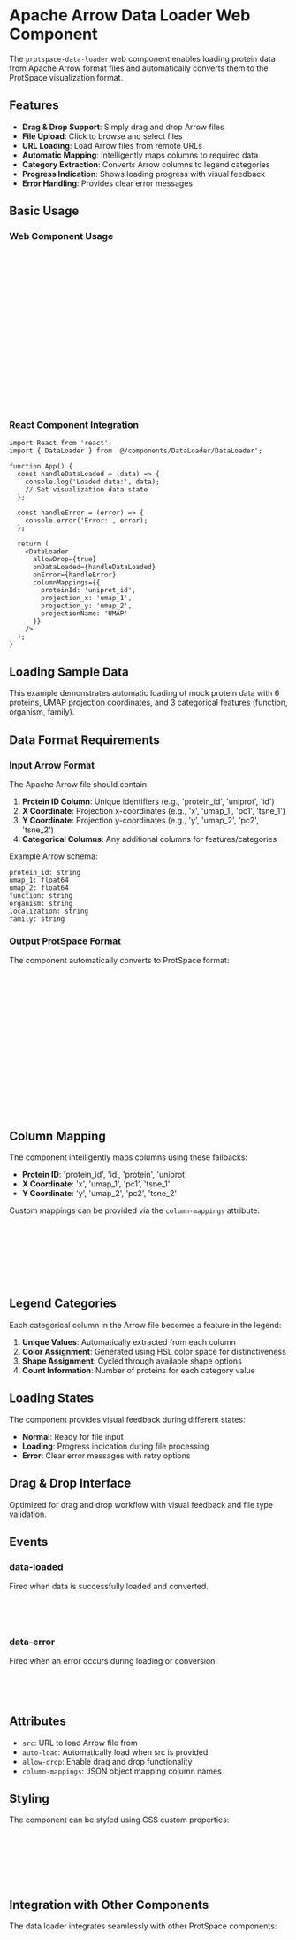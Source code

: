 
<Meta of={DataLoaderStories} />

# Apache Arrow Data Loader Web Component

The `protspace-data-loader` web component enables loading protein data from Apache Arrow format files and automatically converts them to the ProtSpace visualization format.

## Features

- **Drag & Drop Support**: Simply drag and drop Arrow files
- **File Upload**: Click to browse and select files  
- **URL Loading**: Load Arrow files from remote URLs
- **Automatic Mapping**: Intelligently maps columns to required data
- **Category Extraction**: Converts Arrow columns to legend categories
- **Progress Indication**: Shows loading progress with visual feedback
- **Error Handling**: Provides clear error messages

## Basic Usage

<Canvas of={DataLoaderStories.Default} />

### Web Component Usage

```html
<protspace-data-loader 
  allow-drop="true"
  auto-load="false">
</protspace-data-loader>

<script>
  const loader = document.querySelector('protspace-data-loader');
  
  loader.addEventListener('data-loaded', (event) => {
    const { data } = event.detail;
    console.log('Loaded visualization data:', data);
    // Use data with scatterplot and legend components
  });
  
  loader.addEventListener('data-error', (event) => {
    const { error } = event.detail;
    console.error('Loading error:', error);
  });
</script>
```

### React Component Integration

```tsx
import React from 'react';
import { DataLoader } from '@/components/DataLoader/DataLoader';

function App() {
  const handleDataLoaded = (data) => {
    console.log('Loaded data:', data);
    // Set visualization data state
  };

  const handleError = (error) => {
    console.error('Error:', error);
  };

  return (
    <DataLoader
      allowDrop={true}
      onDataLoaded={handleDataLoaded}
      onError={handleError}
      columnMappings={{
        proteinId: 'uniprot_id',
        projection_x: 'umap_1',
        projection_y: 'umap_2',
        projectionName: 'UMAP'
      }}
    />
  );
}
```

## Loading Sample Data

<Canvas of={DataLoaderStories.WithSampleData} />

This example demonstrates automatic loading of mock protein data with 6 proteins, UMAP projection coordinates, and 3 categorical features (function, organism, family).

## Data Format Requirements

### Input Arrow Format

The Apache Arrow file should contain:

1. **Protein ID Column**: Unique identifiers (e.g., 'protein_id', 'uniprot', 'id')
2. **X Coordinate**: Projection x-coordinates (e.g., 'x', 'umap_1', 'pc1', 'tsne_1')  
3. **Y Coordinate**: Projection y-coordinates (e.g., 'y', 'umap_2', 'pc2', 'tsne_2')
4. **Categorical Columns**: Any additional columns for features/categories

Example Arrow schema:
```
protein_id: string
umap_1: float64
umap_2: float64
function: string
organism: string
localization: string
family: string
```

### Output ProtSpace Format

The component automatically converts to ProtSpace format:

```json
{
  "protein_ids": ["P12345", "Q67890", ...],
  "projections": [{
    "name": "UMAP",
    "data": [[1.23, -0.45], [0.67, 1.89], ...]
  }],
  "features": {
    "function": {
      "values": ["enzyme", "toxin", null],
      "colors": ["hsl(0, 70%, 50%)", "hsl(120, 70%, 50%)", "hsl(240, 70%, 50%)"],
      "shapes": ["circle", "square", "triangle"]
    }
  },
  "feature_data": {
    "function": [0, 1, 2, 0, 1, ...]
  }
}
```

## Column Mapping

<Canvas of={DataLoaderStories.CustomColumnMapping} />

The component intelligently maps columns using these fallbacks:

- **Protein ID**: 'protein_id', 'id', 'protein', 'uniprot'
- **X Coordinate**: 'x', 'umap_1', 'pc1', 'tsne_1'
- **Y Coordinate**: 'y', 'umap_2', 'pc2', 'tsne_2'

Custom mappings can be provided via the `column-mappings` attribute:

```html
<protspace-data-loader column-mappings='{
  "proteinId": "uniprot_accession",
  "projection_x": "embedding_x", 
  "projection_y": "embedding_y",
  "projectionName": "t-SNE"
}'>
</protspace-data-loader>
```

## Legend Categories

Each categorical column in the Arrow file becomes a feature in the legend:

1. **Unique Values**: Automatically extracted from each column
2. **Color Assignment**: Generated using HSL color space for distinctiveness
3. **Shape Assignment**: Cycled through available shape options
4. **Count Information**: Number of proteins for each category value

## Loading States

<Canvas of={DataLoaderStories.LoadingStates} />

The component provides visual feedback during different states:
- **Normal**: Ready for file input
- **Loading**: Progress indication during file processing
- **Error**: Clear error messages with retry options

## Drag & Drop Interface

<Canvas of={DataLoaderStories.DropZoneOnly} />

Optimized for drag and drop workflow with visual feedback and file type validation.

## Events

### data-loaded
Fired when data is successfully loaded and converted.

```javascript
event.detail = {
  data: VisualizationData // Complete ProtSpace format
}
```

### data-error
Fired when an error occurs during loading or conversion.

```javascript
event.detail = {
  error: string // Human-readable error message
}
```

## Attributes

- `src`: URL to load Arrow file from
- `auto-load`: Automatically load when src is provided
- `allow-drop`: Enable drag and drop functionality  
- `column-mappings`: JSON object mapping column names

## Styling

The component can be styled using CSS custom properties:

```css
protspace-data-loader {
  --drop-zone-border: #ccc;
  --drop-zone-bg: #fafafa;
  --accent-color: #007acc;
  --error-color: #d32f2f;
}
```

## Integration with Other Components

The data loader integrates seamlessly with other ProtSpace components:

```typescript
// Listen for data loading
dataLoader.addEventListener('data-loaded', (event) => {
  const { data } = event.detail;
  
  // Update scatterplot
  scatterplot.data = data;
  scatterplot.selectedProjectionIndex = 0;
  scatterplot.selectedFeature = Object.keys(data.features)[0];
  
  // Update legend
  legend.featureData = {
    name: Object.keys(data.features)[0],
    ...data.features[Object.keys(data.features)[0]]
  };
});
```